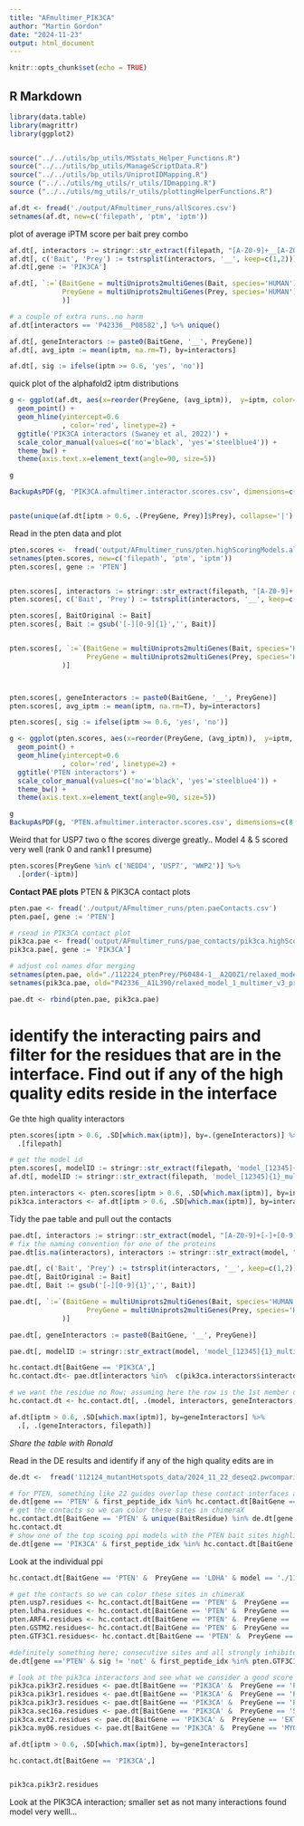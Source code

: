 ```yaml
---
title: "AFmultimer_PIK3CA"
author: "Martin Gordon"
date: "2024-11-23"
output: html_document
---
```


```r
knitr::opts_chunk$set(echo = TRUE)
```

## R Markdown

```r
library(data.table)
library(magrittr)
library(ggplot2)


source("../../utils/bp_utils/MSstats_Helper_Functions.R")
source("../../utils/bp_utils/ManageScriptData.R")
source("../../utils/bp_utils/UniprotIDMapping.R")
source ("../../utils/mg_utils/r_utils/IDmapping.R")
source ("../../utils/mg_utils/r_utils/plottingHelperFunctions.R")
```


```r
af.dt <- fread('./output/AFmultimer_runs/allScores.csv')
setnames(af.dt, new=c('filepath', 'ptm', 'iptm'))
```
plot of average iPTM score per bait prey combo
```r
af.dt[, interactors := stringr::str_extract(filepath, "[A-Z0-9]+__[A-Z0-9]+")]
af.dt[, c('Bait', 'Prey') := tstrsplit(interactors, '__', keep=c(1,2))]
af.dt[,gene := 'PIK3CA']

af.dt[, `:=`(BaitGene = multiUniprots2multiGenes(Bait, species='HUMAN'),
             PreyGene = multiUniprots2multiGenes(Prey, species='HUMAN')
             )]

# a couple of extra runs..no harm
af.dt[interactors == 'P42336__P08582',] %>% unique()

af.dt[, geneInteractors := paste0(BaitGene, '__', PreyGene)]
af.dt[, avg_iptm := mean(iptm, na.rm=T), by=interactors]

af.dt[, sig := ifelse(iptm >= 0.6, 'yes', 'no')]
```
quick plot of the alphafold2 iptm distributions 

```r
g <- ggplot(af.dt, aes(x=reorder(PreyGene, (avg_iptm)),  y=iptm, color=sig)) +
  geom_point() +
  geom_hline(yintercept=0.6
             , color='red', linetype=2) +
  ggtitle('PIK3CA interactors (Swaney et al, 2022)') +
  scale_color_manual(values=c('no'='black', 'yes'='steelblue4')) +
  theme_bw() +
  theme(axis.text.x=element_text(angle=90, size=5))

g

BackupAsPDF(g, 'PIK3CA.afmultimer.interactor.scores.csv', dimensions=c(8,6))


paste(unique(af.dt[iptm > 0.6, .(PreyGene, Prey)]$Prey), collapse='|')
```

Read in the pten data and plot 

```r
pten.scores <-  fread('output/AFmultimer_runs/pten.highScoringModels.allScores.csv')
setnames(pten.scores, new=c('filepath', 'ptm', 'iptm'))
pten.scores[, gene := 'PTEN']


pten.scores[, interactors := stringr::str_extract(filepath, "[A-Z0-9]+[-]+[0-9]+__[A-Z0-9]+")]
pten.scores[, c('Bait', 'Prey') := tstrsplit(interactors, '__', keep=c(1,2))]

pten.scores[, BaitOriginal := Bait]
pten.scores[, Bait := gsub('[-][0-9]{1}','', Bait)]


pten.scores[, `:=`(BaitGene = multiUniprots2multiGenes(Bait, species='HUMAN'),
                   PreyGene = multiUniprots2multiGenes(Prey, species='HUMAN')
             )]



pten.scores[, geneInteractors := paste0(BaitGene, '__', PreyGene)]
pten.scores[, avg_iptm := mean(iptm, na.rm=T), by=interactors]

pten.scores[, sig := ifelse(iptm >= 0.6, 'yes', 'no')]
```

```r
g <- ggplot(pten.scores, aes(x=reorder(PreyGene, (avg_iptm)),  y=iptm, color=sig)) +
  geom_point() +
  geom_hline(yintercept=0.6
             , color='red', linetype=2) +
  ggtitle('PTEN interactors') +
  scale_color_manual(values=c('no'='black', 'yes'='steelblue4')) +
  theme_bw() +
  theme(axis.text.x=element_text(angle=90, size=5))

g
BackupAsPDF(g, 'PTEN.afmultimer.interactor.scores.csv', dimensions=c(8,6))
```
Weird that for USP7 two o fthe scores diverge greatly..
Model 4 & 5 scored very well (rank 0 and rank1 I presume)
```r
pten.scores[PreyGene %in% c('NEDD4', 'USP7', 'WWP2')] %>% 
  .[order(-iptm)]
```
**Contact PAE plots**
PTEN & PIK3CA contact plots
```r
pten.pae <- fread('./output/AFmultimer_runs/pten.paeContacts.csv')
pten.pae[, gene := 'PTEN']

# rsead in PIK3CA contact plot
pik3ca.pae <- fread('output/AFmultimer_runs/pae_contacts/pik3ca.highScoringModels.PAEcontacts.csv')
pik3ca.pae[, gene := 'PIK3CA']

# adjust col names dfor merging
setnames(pten.pae, old="./112224_ptenPrey/P60484-1__A2Q0Z1/relaxed_model_1_multimer_v3_pred_0.contacts.csv:chainRow", new="model")
setnames(pik3ca.pae, old="P42336__A1L390/relaxed_model_1_multimer_v3_pred_0.contacts.csv:chainRow", new="model")

pae.dt <- rbind(pten.pae, pik3ca.pae)
```

# identify the interacting pairs and filter for the residues that are in the interface. Find out if any of the high quality edits reside in the interface

Ge thte high quality interactors
```r
pten.scores[iptm > 0.6, .SD[which.max(iptm)], by=.(geneInteractors)] %>% 
  .[filepath]

# get the model id
pten.scores[, modelID := stringr::str_extract(filepath, 'model_[12345]{1}_multimer_v3_pred_0')]
af.dt[, modelID := stringr::str_extract(filepath, 'model_[12345]{1}_multimer_v3_pred_0')]

pten.interactors <- pten.scores[iptm > 0.6, .SD[which.max(iptm)], by=interactors]
pik3ca.interactors <- af.dt[iptm > 0.6, .SD[which.max(iptm)], by=interactors]
```

Tidy the pae table and pull out the contacts
```r
pae.dt[, interactors := stringr::str_extract(model, "[A-Z0-9]+[-]+[0-9]+__[A-Z0-9]+")]
# fix the naming convention for one of the proteins
pae.dt[is.na(interactors), interactors := stringr::str_extract(model, "[A-Z0-9]+__[A-Z0-9]+")]

pae.dt[, c('Bait', 'Prey') := tstrsplit(interactors, '__', keep=c(1,2))]
pae.dt[, BaitOriginal := Bait]
pae.dt[, Bait := gsub('[-][0-9]{1}','', Bait)]

pae.dt[, `:=`(BaitGene = multiUniprots2multiGenes(Bait, species='HUMAN'),
                   PreyGene = multiUniprots2multiGenes(Prey, species='HUMAN')
             )]

pae.dt[, geneInteractors := paste0(BaitGene, '__', PreyGene)]
```

```r
pae.dt[, modelID := stringr::str_extract(model, 'model_[12345]{1}_multimer_v3_pred_0')]

hc.contact.dt[BaitGene == 'PIK3CA',]
hc.contact.dt<- pae.dt[interactors %in%  c(pik3ca.interactors$interactors, pten.interactors$interactors) & modelID %in% c(pik3ca.interactors$modelID, pten.interactors$modelID)]

# we want the residue no Row; assuming here the row is the 1st member of the chain (A which is our bait)
hc.contact.dt <- hc.contact.dt[, .(model, interactors, geneInteractors, Bait, BaitGene, PreyGene, Prey, BaitResidue=resnoRow, PreyResidue=resnoCol, pae)][BaitResidue != 'resnoRow',]

af.dt[iptm > 0.6, .SD[which.max(iptm)], by=geneInteractors] %>% 
  .[, .(geneInteractors, filepath)]
```

*Share the table with Ronald*

Read in the DE results and identify if any of the high quality edits are in
```r
de.dt <-  fread('112124_mutantHotspots_data/2024_11_22_deseq2.pwcomparisons.wAnnotations.csv')

# for PTEN, something like 22 guides overlap these contact interfaces and are significant
de.dt[gene == 'PTEN' & first_peptide_idx %in% hc.contact.dt[BaitGene == 'PTEN', unique(BaitResidue)] & sig != 'not' & grepl('22_vs', contrast), ][order(first_peptide_idx),]
# get the contacts so we can color these sites in chimeraX
hc.contact.dt[BaitGene == 'PTEN' & unique(BaitResidue) %in% de.dt[gene == 'PTEN' & sig != 'not' & grepl('22_vs_', contrast), unique(first_peptide_idx)],]
hc.contact.dt
# show one of the top scoing ppi models with the PTEN bait sites highlighted
de.dt[gene == 'PIK3CA' & first_peptide_idx %in% hc.contact.dt[BaitGene == 'PIK3CA', unique(BaitResidue)] & sig != 'not' & grepl('22_vs_', contrast), ]
```
Look at the individual ppi
```r
hc.contact.dt[BaitGene == 'PTEN' &  PreyGene == 'LDHA' & model == './112224_ptenPrey/P60484-1__P00338/relaxed_model_1_multimer_v3_pred_0.contacts.csv:A', unique(BaitResidue)]

# get the contacts so we can color these sites in chimeraX
pten.usp7.residues <- hc.contact.dt[BaitGene == 'PTEN' &  PreyGene == 'USP7' & model =='./112224_ptenPrey/P60484-1__Q93009/relaxed_model_4_multimer_v3_pred_0.contacts.csv:A',]$BaitResidue
pten.ldha.residues <- hc.contact.dt[BaitGene == 'PTEN' &  PreyGene == 'LDHA' & model == './112224_ptenPrey/P60484-1__P00338/relaxed_model_1_multimer_v3_pred_0.contacts.csv:A', unique(BaitResidue)]
pten.ARF4.residues <- hc.contact.dt[BaitGene == 'PTEN' &  PreyGene == 'ARF4' & model == './112224_ptenPrey/P60484-1__P18085/relaxed_model_2_multimer_v3_pred_0.contacts.csv:A', unique(BaitResidue)]
pten.GSTM2.residues<- hc.contact.dt[BaitGene == 'PTEN' &  PreyGene == 'GSTM2' & model == './112224_ptenPrey/P60484-1__P28161/relaxed_model_3_multimer_v3_pred_0.contacts.csv:A', unique(BaitResidue)]
pten.GTF3C1.residues<- hc.contact.dt[BaitGene == 'PTEN' &  PreyGene == 'GTF3C1' & model == './112224_ptenPrey/P60484-1__Q12789/relaxed_model_4_multimer_v3_pred_0.contacts.csv:A', unique(BaitResidue)]

#definitely something here; consecutive sites and all strongly inhibited
de.dt[gene =='PTEN' & sig != 'not' & first_peptide_idx %in% pten.GTF3C1.residues, unique(first_peptide_idx)]

# look at the pik3ca interactors and see what we consider a good score
pik3ca.pik3r2.residues <- pae.dt[BaitGene == 'PIK3CA' &  PreyGene == 'PIK3R2' & model =='P42336__O00459/relaxed_model_1_multimer_v3_pred_0.contacts.csv:A', unique(resnoRow)]
pik3ca.pik3r1.residues <- pae.dt[BaitGene == 'PIK3CA' &  PreyGene == 'PIK3R1' & model == 'P42336__P27986/relaxed_model_1_multimer_v3_pred_0.contacts.csv:A', unique(resnoRow)]
pik3ca.pik3r3.residues <- pae.dt[BaitGene == 'PIK3CA' &  PreyGene == 'PIK3R3' & model == 'P42336__Q92569/relaxed_model_1_multimer_v3_pred_0.contacts.csv:A', unique(resnoRow)]
pik3ca.sec16a.residues <- pae.dt[BaitGene == 'PIK3CA' &  PreyGene == 'SEC16A' & model == 'P42336__O15027/relaxed_model_3_multimer_v3_pred_0.contacts.csv:A', unique(resnoRow)]
pik3ca.ext2.residues <- pae.dt[BaitGene == 'PIK3CA' &  PreyGene == 'EXT2' & model == 'P42336__Q93063/relaxed_model_4_multimer_v3_pred_0.contacts.csv:A', unique(resnoRow)]
pik3ca.my06.residues <- pae.dt[BaitGene == 'PIK3CA' &  PreyGene == 'MYO6' & model == 'P42336__Q9UM54/relaxed_model_5_multimer_v3_pred_0.contacts.csv:A', unique(resnoRow)]
```

```r
af.dt[iptm > 0.6, .SD[which.max(iptm)], by=geneInteractors]

hc.contact.dt[BaitGene == 'PIK3CA',]


pik3ca.pik3r2.residues
```



Look at the PIK3CA interaction; smaller set as not many interactions found model very welll...
```r

```

